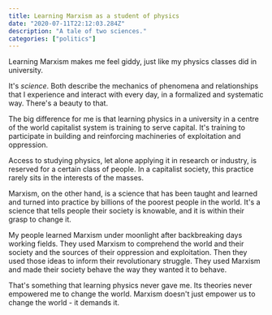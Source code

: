 ```yaml
---
title: Learning Marxism as a student of physics
date: "2020-07-11T22:12:03.284Z"
description: "A tale of two sciences."
categories: ["politics"]
---
```



Learning Marxism makes me feel giddy, just like my physics classes did in university.

It's _science_. Both describe the mechanics of phenomena and relationships that I experience and interact with every day, in a formalized and systematic way. There's a beauty to that.

The big difference for me is that learning physics in a university in a centre of the world capitalist system is training to serve capital. It's training to participate in building and reinforcing machineries of exploitation and oppression.

Access to studying physics, let alone applying it in research or industry, is reserved for a certain class of people. In a capitalist society, this practice rarely sits in the interests of the masses.

<Separator />

Marxism, on the other hand, is a science that has been taught and learned and turned into practice by billions of the poorest people in the world. It's a science that tells people their society is knowable, and it is within their grasp to change it.

My people learned Marxism under moonlight after backbreaking days working fields. They used Marxism to comprehend the world and their society and the sources of their oppression and exploitation. Then they used those ideas to inform their revolutionary struggle. They used Marxism and made their society behave the way they wanted it to behave.

That's something that learning physics never gave me. Its theories never empowered me to change the world. Marxism doesn't just empower us to change the world - it demands it.
